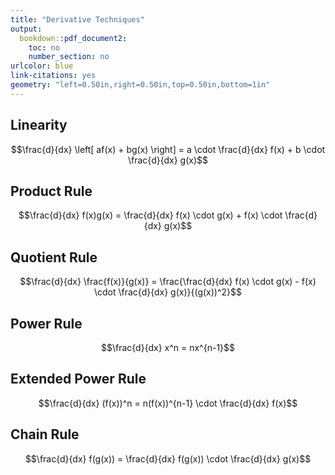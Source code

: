 ---
title: "Derivative Techniques"
output:
  bookdown::pdf_document2:
    toc: no
    number_section: no
urlcolor: blue
link-citations: yes
geometry: "left=0.50in,right=0.50in,top=0.50in,bottom=1in"
---

## Linearity

$$\frac{d}{dx} \left[ af(x) + bg(x) \right] = a \cdot \frac{d}{dx} f(x) + b \cdot \frac{d}{dx} g(x)$$

## Product Rule

$$\frac{d}{dx} f(x)g(x) = \frac{d}{dx} f(x) \cdot g(x) + f(x) \cdot \frac{d}{dx} g(x)$$

## Quotient Rule

$$\frac{d}{dx} \frac{f(x)}{g(x)} = \frac{\frac{d}{dx} f(x) \cdot g(x) - f(x) \cdot \frac{d}{dx} g(x)}{(g(x))^2}$$

## Power Rule

$$\frac{d}{dx} x^n = nx^{n-1}$$

## Extended Power Rule

$$\frac{d}{dx} (f(x))^n = n(f(x))^{n-1} \cdot \frac{d}{dx} f(x)$$

## Chain Rule

$$\frac{d}{dx} f(g(x)) = \frac{d}{dx} f(g(x)) \cdot \frac{d}{dx} g(x)$$
